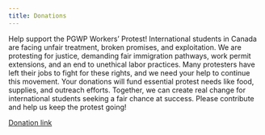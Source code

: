 ```yaml
---
title: Donations
---
```


Help support the PGWP Workers’ Protest! International students in Canada are facing unfair treatment, broken promises, and exploitation. We are protesting for justice, demanding fair immigration pathways, work permit extensions, and an end to unethical labor practices. Many protesters have left their jobs to fight for these rights, and we need your help to continue this movement. Your donations will fund essential protest needs like food, supplies, and outreach efforts. Together, we can create real change for international students seeking a fair chance at success. Please contribute and help us keep the protest going!

[Donation link](https://www.gofundme.com/f/help-us-fundraising-for-pgwp-workers-protest?utm_source=whatsapp&utm_medium=customer&utm_campaign=man_sharesheet_ft&attribution_id=sl:8c722878-093d-4c5f-a61c-d9b63c1936e5)






